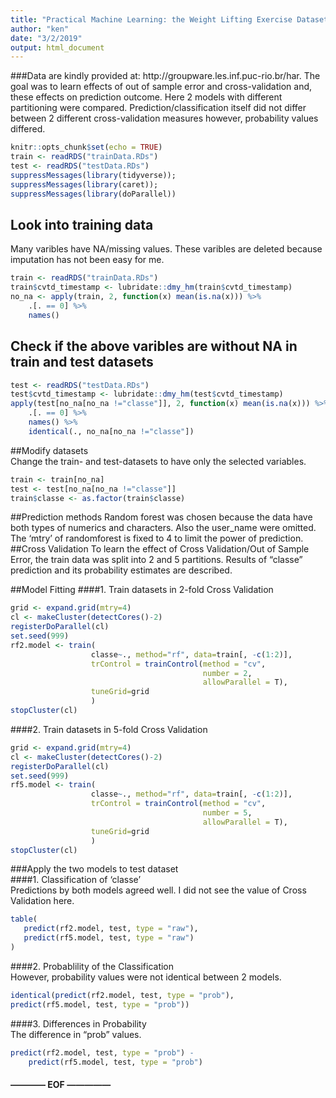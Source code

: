 ```yaml
---
title: "Practical Machine Learning: the Weight Lifting Exercise Dataset"
author: "ken"
date: "3/2/2019"
output: html_document
---
```


###Data are kindly provided at: http://groupware.les.inf.puc-rio.br/har. The goal was to learn effects of out of sample error and cross-validation and, these effects on prediction outcome. Here 2 models with different partitioning were compared. Prediction/classification itself did not differ between 2 different cross-validation measures however, probability values differed.  
```r
knitr::opts_chunk$set(echo = TRUE)
train <- readRDS("trainData.RDs")
test <- readRDS("testData.RDs")
suppressMessages(library(tidyverse));
suppressMessages(library(caret));
suppressMessages(library(doParallel))
```

## Look into training data
  Many varibles have NA/missing values. These varibles are deleted because imputation has not been easy for me.    
```r
train <- readRDS("trainData.RDs")
train$cvtd_timestamp <- lubridate::dmy_hm(train$cvtd_timestamp)
no_na <- apply(train, 2, function(x) mean(is.na(x))) %>% 
    .[. == 0] %>% 
    names()
```

## Check if the above varibles are without NA in train and test datasets 
```r
test <- readRDS("testData.RDs")
test$cvtd_timestamp <- lubridate::dmy_hm(test$cvtd_timestamp)
apply(test[no_na[no_na !="classe"]], 2, function(x) mean(is.na(x))) %>% 
    .[. == 0] %>% 
    names() %>%
    identical(., no_na[no_na !="classe"])
```
##Modify datasets  
  Change the train- and test-datasets to have only the selected variables.
```r
train <- train[no_na]
test <- test[no_na[no_na !="classe"]]
train$classe <- as.factor(train$classe)
```

##Prediction methods
  Random forest was chosen because the data have both types of numerics and characters. Also the user_name were omitted. The 'mtry' of randomforest is fixed to 4 to limit the power of prediction. 
##Cross Validation
To learn the effect of Cross Validation/Out of Sample Error, the train data was split into 2 and 5 partitions. Results of "classe" prediction and its probability estimates are described.  

##Model Fitting
####1. Train datasets in 2-fold Cross Validation  
```r
grid <- expand.grid(mtry=4)
cl <- makeCluster(detectCores()-2)
registerDoParallel(cl)
set.seed(999)
rf2.model <- train(
                  classe~., method="rf", data=train[, -c(1:2)],
                  trControl = trainControl(method = "cv",
                                           number = 2,
                                           allowParallel = T),
                  tuneGrid=grid
                  )
stopCluster(cl)
```

####2. Train datasets in 5-fold Cross Validation
```r
grid <- expand.grid(mtry=4)
cl <- makeCluster(detectCores()-2)
registerDoParallel(cl)
set.seed(999)
rf5.model <- train(
                  classe~., method="rf", data=train[, -c(1:2)],
                  trControl = trainControl(method = "cv",
                                           number = 5,
                                           allowParallel = T),
                  tuneGrid=grid
                  )
stopCluster(cl)
```

###Apply the two models to test dataset  
####1. Classification of 'classe'    
Predictions by both models agreed well. I did not see the value of Cross Validation here.  
```r
table(
   predict(rf2.model, test, type = "raw"),
   predict(rf5.model, test, type = "raw")
)
```

####2. Probablility of the Classification  
However, probability values were not identical between 2 models. 
```r
identical(predict(rf2.model, test, type = "prob"),
predict(rf5.model, test, type = "prob"))

```

####3. Differences in Probability  
The difference in "prob" values.   
```r
predict(rf2.model, test, type = "prob") - 
    predict(rf5.model, test, type = "prob")
```

####                ------------ EOF ---------------
